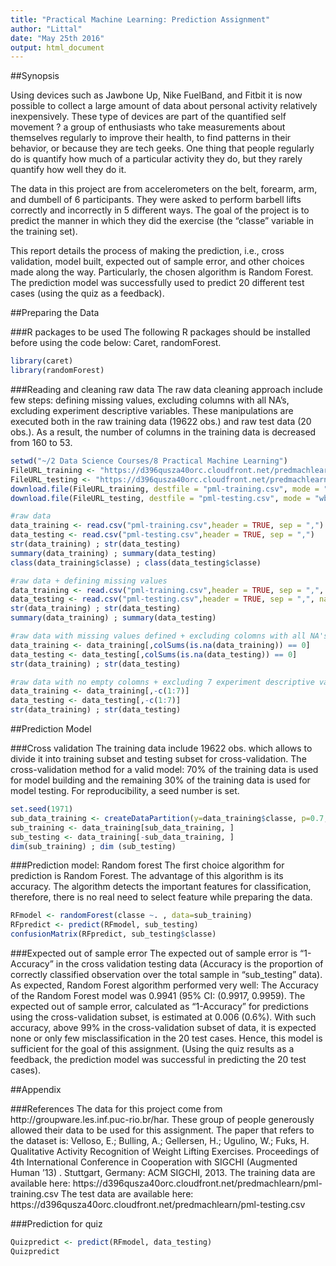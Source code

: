 ```yaml
---
title: "Practical Machine Learning: Prediction Assignment"
author: "Littal"
date: "May 25th 2016"
output: html_document
---
```


##Synopsis

Using devices such as Jawbone Up, Nike FuelBand, and Fitbit it is now possible to collect a large amount of data about personal activity relatively inexpensively. These type of devices are part of the quantified self movement ? a group of enthusiasts who take measurements about themselves regularly to improve their health, to find patterns in their behavior, or because they are tech geeks. One thing that people regularly do is quantify how much of a particular activity they do, but they rarely quantify how well they do it. 

The data in this project are from accelerometers on the belt, forearm, arm, and dumbell of 6 participants. They were asked to perform barbell lifts correctly and incorrectly in 5 different ways. The goal of the project is to predict the manner in which they did the exercise (the "classe" variable in the training set). 

This report details the process of making the prediction, i.e., cross validation, model built, expected out of sample error, and other choices made along the way. Particularly, the chosen algorithm is Random Forest. The prediction model was successfully used to predict 20 different test cases (using the quiz as a feedback). 


##Preparing the Data

###R packages to be used
The following R packages should be installed before using the code below: Caret, randomForest.
```r
library(caret)
library(randomForest)
```

###Reading and cleaning raw data
The raw data cleaning approach include few steps: defining missing values, excluding columns with all NA's, excluding experiment descriptive variables. These manipulations are executed both in the raw training data (19622 obs.) and raw test data (20 obs.). As a result, the number of columns in the training data is decreased from 160 to 53.
```r
setwd("~/2 Data Science Courses/8 Practical Machine Learning")
FileURL_training <- "https://d396qusza40orc.cloudfront.net/predmachlearn/pml-training.csv"
FileURL_testing <- "https://d396qusza40orc.cloudfront.net/predmachlearn/pml-testing.csv"
download.file(FileURL_training, destfile = "pml-training.csv", mode = "wb")
download.file(FileURL_testing, destfile = "pml-testing.csv", mode = "wb")

#raw data
data_training <- read.csv("pml-training.csv",header = TRUE, sep = ",")
data_testing <- read.csv("pml-testing.csv",header = TRUE, sep = ",")
str(data_training) ; str(data_testing)
summary(data_training) ; summary(data_testing)
class(data_training$classe) ; class(data_testing$classe)

#raw data + defining missing values
data_training <- read.csv("pml-training.csv",header = TRUE, sep = ",", na.strings=c("NA","#DIV/0!", ""))
data_testing <- read.csv("pml-testing.csv",header = TRUE, sep = ",", na.strings=c("NA","#DIV/0!", ""))
str(data_training) ; str(data_testing)
summary(data_training) ; summary(data_testing)

#raw data with missing values defined + excluding colomns with all NA's
data_training <- data_training[,colSums(is.na(data_training)) == 0]
data_testing <- data_testing[,colSums(is.na(data_testing)) == 0]
str(data_training) ; str(data_testing)

#raw data with no empty colomns + excluding 7 experiment descriptive variables (X, user_name, raw_timestamp_part_1, raw_timestamp_part_2, cvtd_timestamp, new_window, num_window)  
data_training <- data_training[,-c(1:7)]
data_testing <- data_testing[,-c(1:7)]
str(data_training) ; str(data_testing)
```


##Prediction Model

###Cross validation
The training data include 19622 obs. which allows to divide it into training subset and testing subset for cross-validation. The cross-validation method for a valid model: 70% of the training data is used for model building and the remaining 30% of the training data is used for model testing. For reproducibility, a seed number is set.
```r
set.seed(1971)
sub_data_training <- createDataPartition(y=data_training$classe, p=0.7, list=FALSE)
sub_training <- data_training[sub_data_training, ] 
sub_testing <- data_training[-sub_data_training, ]
dim(sub_training) ; dim (sub_testing)
```

###Prediction model: Random forest 
The first choice algorithm for prediction is Random Forest. The advantage of this algorithm is its accuracy. The algorithm detects the important features for classification, therefore, there is no real need to select feature while preparing the data. 
```r
RFmodel <- randomForest(classe ~. , data=sub_training)
RFpredict <- predict(RFmodel, sub_testing)
confusionMatrix(RFpredict, sub_testing$classe)
```

###Expected out of sample error
The expected out of sample error is "1-Accuracy" in the cross validation testing data (Accuracy is the proportion of correctly classified observation over the total sample in "sub_testing" data). 
As expected, Random Forest algorithm performed very well: The Accuracy of the Random Forest model was 0.9941 (95% CI: (0.9917, 0.9959). The expected out of sample error, calculated as "1-Accuracy" for predictions using the cross-validation subset, is estimated at 0.006 (0.6%). With such accuracy, above 99% in the cross-validation subset of data, it is expected none or only few misclassification in the 20 test cases. Hence, this model is sufficient for the goal of this assignment. (Using the quiz results as a feedback, the prediction model was successful in predicting the 20 test cases).


##Appendix

###References
The data for this project come from http://groupware.les.inf.puc-rio.br/har. These group of people generously allowed their data to be used for this assignment. The paper that refers to the dataset is: 
Velloso, E.; Bulling, A.; Gellersen, H.; Ugulino, W.; Fuks, H. Qualitative Activity Recognition of Weight Lifting Exercises. Proceedings of 4th International Conference in Cooperation with SIGCHI (Augmented Human '13) . Stuttgart, Germany: ACM SIGCHI, 2013.
The training data are available here: https://d396qusza40orc.cloudfront.net/predmachlearn/pml-training.csv
The test data are available here: https://d396qusza40orc.cloudfront.net/predmachlearn/pml-testing.csv

###Prediction for quiz
```r
Quizpredict <- predict(RFmodel, data_testing)
Quizpredict
```


